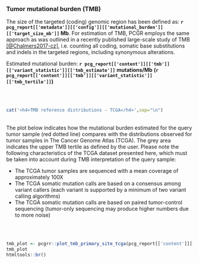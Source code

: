 ### Tumor mutational burden (TMB)

The size of the targeted (coding) genomic region has been defined as: __`r pcg_report[['metadata']][['config']][['mutational_burden']][['target_size_mb']]` Mb__. For estimation of TMB, PCGR employs the same approach as was outlined in a recently published large-scale study of TMB [[@Chalmers2017-cz]](https://www.ncbi.nlm.nih.gov/pubmed/28420421), i.e. counting all coding, somatic base substitutions and indels in the targeted regions, including synonymous alterations. 

Estimated mutational burden: __`r pcg_report[['content']][['tmb']][['variant_statistic']][['tmb_estimate']]`__ __mutations/Mb__ __(`r pcg_report[['content']][['tmb']][['variant_statistic']][['tmb_tertile']]`)__

<br><br>

```r
cat('<h4>TMB reference distributions - TCGA</h4>',sep="\n")
```
<br>
The plot below indicates how the mutational burden estimated for the query tumor sample (red dotted line) compares with the distributions observed for tumor samples in The Cancer Genome Atlas (TCGA). The grey area indicates the upper TMB tertile as defined by the user. Please note the following characteristics of the TCGA dataset presented here, which must be taken into account during TMB interpretation of the query sample:

* The TCGA tumor samples are sequenced with a mean coverage of approximately 100X
* The TCGA somatic mutation calls are based on a consensus among variant callers (each variant is supported by a minimum of two variant calling algorithms)
* The TCGA somatic mutation calls are based on paired tumor-control sequencing (tumor-only sequencing may produce higher numbers due to more noise)

<br><br>
```r
tmb_plot <- pcgrr::plot_tmb_primary_site_tcga(pcg_report[['content']][['tmb']][['tcga_tmb']], p_site = pcg_report[['metadata']][['tumor_primary_site']], tmb_estimate = pcg_report[['content']][['tmb']][['variant_statistic']][['tmb_estimate']], tmb_high = pcg_report[['metadata']][['config']][['mutational_burden']][['tmb_intermediate_limit']])
tmb_plot
htmltools::br()
```

<br>

